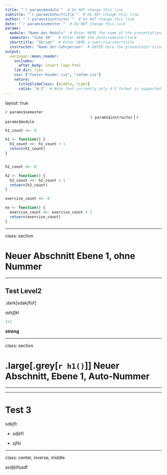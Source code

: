 ```yaml
---
title: "`r params$module`"  # Do NOT change this line
subtitle: "`r params$shorttitle`"  # Do NOT change this line
author: "`r params$instructor`"  # Do NOT change this line
date: "`r params$semester`"  # Do NOT change this line
params:
  module: "Name des Moduls"  # Enter HERE the name of the presentation/course/module
  semester: "SoSe 20"   # Enter HERE the date/semester/term
  shorttitle: "Skript"  # Enter HERE a subtitle/shorttitle
  instructor: "Name der Lehrperson"  # ENTER here the presentator's/instructor's name
output:
  xaringan::moon_reader:
    includes:
      after_body: insert-logo.html
    lib_dir: libs
    css: ["footer-header.css", "xafom.css"]
    nature:
      titleSlideClass: [middle, right]
      ratio: "4:3"  # Note that currently only 4:3 format is supported
---
```



layout: true
  
<div class="my-header"></div>

<!-- the following lines define the header and the footer line: -->
<div class="my-footer"><span>`r params$semester`    
&emsp;&emsp;&emsp;&emsp;&emsp;&emsp;
&emsp;&emsp;&emsp;&emsp;&emsp;&emsp;&emsp;&emsp;&emsp;&emsp;&emsp;&emsp;&emsp;
`r params$instructor` | `r params$module` </span></div> 

<div class="footer-line"></div>




<!-- Define an automatic count for header 1/2/exercises -->
```r
h1_count <<- 0

h1 <- function() {
  h1_count <<- h1_count + 1
  return(h1_count)
}


h2_count <<- 0

h2 <- function() {
  h2_count <<- h2_count + 1
  retuern(h2_count)
}

exercise_count <<- 0

ex <- function() {
  exercise_count <<- exercise_count + 1
  retuern(exercise_count)
}
```

---

class: section 


# Neuer Abschnitt Ebene 1, ohne Nummer


---


## Test Level2

.dark[sdakjflsf]

*adsfjkl*

```r
1+1
```


**strong**

---

class: section 


# .large[.grey[`r h1()`]] Neuer Abschnitt, Ebene 1, Auto-Nummer


---



---

# Test 3

sdkjfl:

- sdjkfl

- sjfkl





---

class: center, inverse, middle

asdjklfsadf
